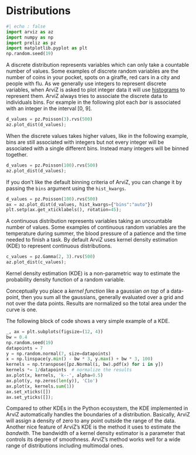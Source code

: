 # Distributions

```python
#| echo : false
import arviz as az
import numpy as np
import preliz as pz
import matplotlib.pyplot as plt
np.random.seed(19)
```

A discrete distribution represents variables which can only take a countable number of values. Some examples of discrete random variables are the number of coins in your pocket, spots on a giraffe, red cars in a city and people with flu. As we generally use integers to represent discrete variables, when ArviZ is asked to plot integer data it will use [histograms](https://en.wikipedia.org/wiki/Histogram) to represent them. ArviZ always tries to associate the discrete data to individuals bins. For example in the following plot each _bar_ is associated with an integer in the interval [0, 9].

```python
d_values = pz.Poisson(3).rvs(500)
az.plot_dist(d_values);
```

When the discrete values takes higher values, like in the following example, bins are still associated with integers but not every integer will be associated with a single different bins. Instead many integers will be binned together.

```python
d_values = pz.Poisson(100).rvs(500)
az.plot_dist(d_values);
```

If you don't like the default binning criteria of ArviZ, you can change it by passing the `bins` argument using the `hist_kwargs`.

```python
d_values = pz.Poisson(100).rvs(500)
ax = az.plot_dist(d_values, hist_kwargs={"bins":"auto"})
plt.setp(ax.get_xticklabels(), rotation=45);
```

A continuous distribution represents variables taking an uncountable number of values. Some examples of continuous random variables are the temperature during summer, the blood pressure of a patience and the time needed to finish a task. By default ArviZ uses kernel density estimation (KDE) to represent continuous distributions.

```python
c_values = pz.Gamma(2, 3).rvs(500)
az.plot_dist(c_values);
```

Kernel density estimation (KDE) is a non-parametric way to estimate the probability density function of a random variable.

Conceptually you place a _kernel function_ like a gaussian _on top_ of a data-point, then you sum all the gaussians, generally evaluated over a grid and not over the data points. Results are normalized so the total area under the curve is one. 

The following block of code shows a very simple example of a KDE.

```python
_, ax = plt.subplots(figsize=(12, 4))
bw = 0.4
np.random.seed(19)
datapoints = 7
y = np.random.normal(7, size=datapoints)
x = np.linspace(y.min() - bw * 3, y.max() + bw * 3, 100)
kernels = np.transpose([pz.Normal(i, bw).pdf(x) for i in y])
kernels *= 1/datapoints  # normalize the results
ax.plot(x, kernels, 'k--', alpha=0.5)
ax.plot(y, np.zeros(len(y)), 'C1o')
ax.plot(x, kernels.sum(1))
ax.set_xticks([])
ax.set_yticks([]);
```

Compared to other KDEs in the Python ecosystem, the KDE implemented in ArviZ automatically handles the boundaries of a distribution. Basically, ArviZ will assign a density of zero to any point outside the range of the data. Another nice feature of ArviZ's KDE is the method it uses to estimate the _bandwith_.  The bandwidth of a kernel density estimator is a parameter that controls its degree of smoothness.  ArviZ's method works  well for a wide range of distributions including multimodal ones.
